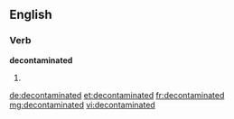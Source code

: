 ==English==

===Verb===
'''decontaminated'''

# {{past of|[[decontaminate]]}}

[[de:decontaminated]]
[[et:decontaminated]]
[[fr:decontaminated]]
[[mg:decontaminated]]
[[vi:decontaminated]]